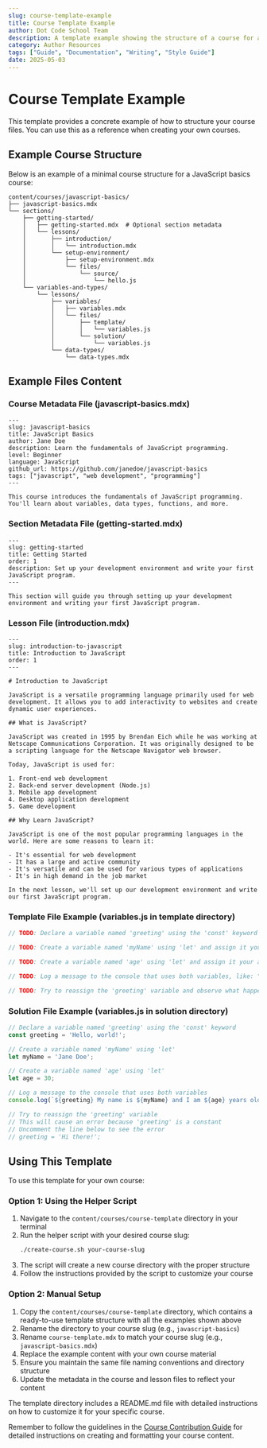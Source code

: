 ```yaml
---
slug: course-template-example
title: Course Template Example
author: Dot Code School Team
description: A template example showing the structure of a course for authors to reference.
category: Author Resources
tags: ["Guide", "Documentation", "Writing", "Style Guide"]
date: 2025-05-03
---
```


# Course Template Example

This template provides a concrete example of how to structure your course files. You can use this as a reference when creating your own courses.

## Example Course Structure

Below is an example of a minimal course structure for a JavaScript basics course:

```
content/courses/javascript-basics/
├── javascript-basics.mdx
└── sections/
    ├── getting-started/
    │   ├── getting-started.mdx  # Optional section metadata
    │   └── lessons/
    │       ├── introduction/
    │       │   └── introduction.mdx
    │       └── setup-environment/
    │           ├── setup-environment.mdx
    │           └── files/
    │               └── source/
    │                   └── hello.js
    └── variables-and-types/
        └── lessons/
            ├── variables/
            │   ├── variables.mdx
            │   └── files/
            │       ├── template/
            │       │   └── variables.js
            │       └── solution/
            │           └── variables.js
            └── data-types/
                └── data-types.mdx
```

## Example Files Content

### Course Metadata File (javascript-basics.mdx)

```mdx
---
slug: javascript-basics
title: JavaScript Basics
author: Jane Doe
description: Learn the fundamentals of JavaScript programming.
level: Beginner
language: JavaScript
github_url: https://github.com/janedoe/javascript-basics
tags: ["javascript", "web development", "programming"]
---

This course introduces the fundamentals of JavaScript programming. You'll learn about variables, data types, functions, and more.
```

### Section Metadata File (getting-started.mdx)

```mdx
---
slug: getting-started
title: Getting Started
order: 1
description: Set up your development environment and write your first JavaScript program.
---

This section will guide you through setting up your development environment and writing your first JavaScript program.
```

### Lesson File (introduction.mdx)

```mdx
---
slug: introduction-to-javascript
title: Introduction to JavaScript
order: 1
---

# Introduction to JavaScript

JavaScript is a versatile programming language primarily used for web development. It allows you to add interactivity to websites and create dynamic user experiences.

## What is JavaScript?

JavaScript was created in 1995 by Brendan Eich while he was working at Netscape Communications Corporation. It was originally designed to be a scripting language for the Netscape Navigator web browser.

Today, JavaScript is used for:

1. Front-end web development
2. Back-end server development (Node.js)
3. Mobile app development
4. Desktop application development
5. Game development

## Why Learn JavaScript?

JavaScript is one of the most popular programming languages in the world. Here are some reasons to learn it:

- It's essential for web development
- It has a large and active community
- It's versatile and can be used for various types of applications
- It's in high demand in the job market

In the next lesson, we'll set up our development environment and write our first JavaScript program.
```

### Template File Example (variables.js in template directory)

```javascript
// TODO: Declare a variable named 'greeting' using the 'const' keyword and assign it the value 'Hello, world!'

// TODO: Create a variable named 'myName' using 'let' and assign it your name

// TODO: Create a variable named 'age' using 'let' and assign it your age

// TODO: Log a message to the console that uses both variables, like: "Hello, my name is [myName] and I am [age] years old."

// TODO: Try to reassign the 'greeting' variable and observe what happens
```

### Solution File Example (variables.js in solution directory)

```javascript
// Declare a variable named 'greeting' using the 'const' keyword
const greeting = 'Hello, world!';

// Create a variable named 'myName' using 'let'
let myName = 'Jane Doe';

// Create a variable named 'age' using 'let'
let age = 30;

// Log a message to the console that uses both variables
console.log(`${greeting} My name is ${myName} and I am ${age} years old.`);

// Try to reassign the 'greeting' variable
// This will cause an error because 'greeting' is a constant
// Uncomment the line below to see the error
// greeting = 'Hi there!';
```

## Using This Template

To use this template for your own course:

### Option 1: Using the Helper Script

1. Navigate to the `content/courses/course-template` directory in your terminal
2. Run the helper script with your desired course slug:
   ```bash
   ./create-course.sh your-course-slug
   ```
3. The script will create a new course directory with the proper structure
4. Follow the instructions provided by the script to customize your course

### Option 2: Manual Setup

1. Copy the `content/courses/course-template` directory, which contains a ready-to-use template structure with all the examples shown above
2. Rename the directory to your course slug (e.g., `javascript-basics`)
3. Rename `course-template.mdx` to match your course slug (e.g., `javascript-basics.mdx`)
4. Replace the example content with your own course material
5. Ensure you maintain the same file naming conventions and directory structure
6. Update the metadata in the course and lesson files to reflect your content

The template directory includes a README.md file with detailed instructions on how to customize it for your specific course.

Remember to follow the guidelines in the [Course Contribution Guide](./course-contribution-guide) for detailed instructions on creating and formatting your course content.
